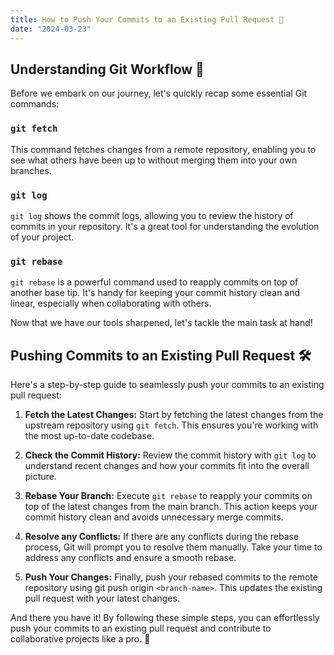```yaml
---
title: How to Push Your Commits to an Existing Pull Request 🚀
date: "2024-03-23"
---
```


## Understanding Git Workflow 🔄

Before we embark on our journey, let's quickly recap some essential Git commands:

### `git fetch`

This command fetches changes from a remote repository, enabling you to see what others have been up to without merging them into your own branches.

### `git log`

`git log` shows the commit logs, allowing you to review the history of commits in your repository. It's a great tool for understanding the evolution of your project.

### `git rebase`

`git rebase` is a powerful command used to reapply commits on top of another base tip. It's handy for keeping your commit history clean and linear, especially when collaborating with others.

Now that we have our tools sharpened, let's tackle the main task at hand!

## Pushing Commits to an Existing Pull Request 🛠️

Here's a step-by-step guide to seamlessly push your commits to an existing pull request:

1. **Fetch the Latest Changes:** Start by fetching the latest changes from the upstream repository using `git fetch`. This ensures you're working with the most up-to-date codebase.

2. **Check the Commit History:** Review the commit history with `git log` to understand recent changes and how your commits fit into the overall picture.

3. **Rebase Your Branch:** Execute `git rebase` to reapply your commits on top of the latest changes from the main branch. This action keeps your commit history clean and avoids unnecessary merge commits.

4. **Resolve any Conflicts:** If there are any conflicts during the rebase process, Git will prompt you to resolve them manually. Take your time to address any conflicts and ensure a smooth rebase.

5. **Push Your Changes:** Finally, push your rebased commits to the remote repository using git push origin `<branch-name>`. This updates the existing pull request with your latest changes.

And there you have it! By following these simple steps, you can effortlessly push your commits to an existing pull request and contribute to collaborative projects like a pro. 🌟
